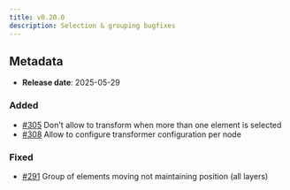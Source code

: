 ```yaml
---
title: v0.20.0
description: Selection & grouping bugfixes
---
```


## Metadata

- **Release date**: 2025-05-29

### Added

- [#305](https://github.com/InditexTech/weavejs/issues/305) Don't allow to transform when more than one element is selected
- [#308](https://github.com/InditexTech/weavejs/issues/308) Allow to configure transformer configuration per node

### Fixed

- [#291](https://github.com/InditexTech/weavejs/issues/291) Group of elements moving not maintaining position (all layers)
